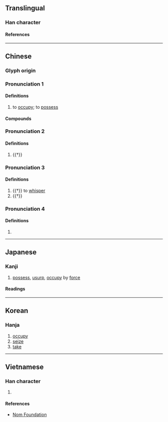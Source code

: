 {{also|占|估}}
{{character info}}
==Translingual==

===Han character===
{{Han char|rn=9|rad=人|as=05|sn=7|four=21260|canj=OYR|ids=⿰亻占}}

====References====
{{Han ref|kx=0098.140|dkj=00510|dj=0208.040|hdz=10131.090|uh=4F54}}

----

==Chinese==
{{zh-forms|s=占|t2=占}}

===Glyph origin===
{{Han etym}}

===Pronunciation 1===
{{zh-pron
|m=zhàn
|c=zim3
|h=pfs=cham/chiam
|mn=chiàm
|mn-t=ziam3
|mc=n
|oc=1;n
|ma=y
|cat=v
}}

====Definitions====
{{zh-hanzi}}

# to [[occupy]]; to [[possess]]

====Compounds====
{{zh-der|佔據|佔領|佔領者|佔滿|佔便宜|佔上風|佔為己有|佔下風|佔先|佔線|佔用|佔優|佔優勢|佔有|佔有率|佔主導地位|佔高枝兒|佔畢|佔頭籌|鳩佔鵲巢|隱佔|霸佔}}

===Pronunciation 2===
{{zh-pron
|m=chān,zhān
|m_note=chān - PRC standard; zhān - Taiwan standard
|cat=v
}}

====Definitions====
{{zh-hanzi}}

# {{†}} {{zh-alt-form|覘|to [[peep]]; to [[look]]}}

===Pronunciation 3===
{{zh-pron
|m=chān
|cat=v,a
}}

====Definitions====
{{zh-hanzi}}

# {{†}} to [[whisper]]
# {{†}} {{zh-alt-form|襜}}

===Pronunciation 4===
{{zh-pron
|m=diān
|mc=1
|oc=2
|cat=a
}}

====Definitions====
{{zh-hanzi}}

# {{zh-only|佔侸}}

----

==Japanese==

===Kanji===
{{ja-kanji|grade=|rs=人05}}

# [[possess]], [[usurp]], [[occupy]] by [[force]]

====Readings====
{{ja-readings
|goon=ちん
|kanon=せん
|kun=み-る, うかが-う, しめ-る
}}

----

==Korean==

===Hanja===
{{ko-hanja|점}}

# [[occupy]]
# [[seize]]
# [[take]]

----

==Vietnamese==

===Han character===
{{vi-readings|reading=[[chiêm]], [[chiếm]]|rs=人05}}

# {{rfdef|vi|sort=人05}}

====References====
* [http://nomfoundation.org/common/nom_details.php?codepoint=4f54 Nom Foundation]